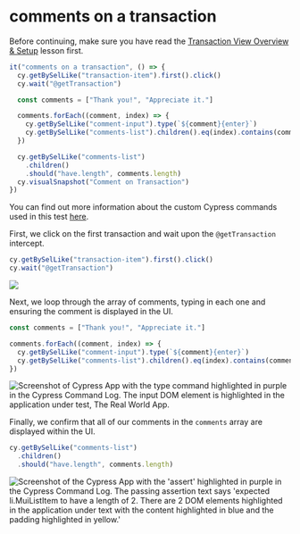 # comments on a transaction

Before continuing, make sure you have read the [Transaction View Overview & Setup](/real-world-examples/transaction-view-overview-and-setup) lesson first.

```js
it("comments on a transaction", () => {
  cy.getBySelLike("transaction-item").first().click()
  cy.wait("@getTransaction")

  const comments = ["Thank you!", "Appreciate it."]

  comments.forEach((comment, index) => {
    cy.getBySelLike("comment-input").type(`${comment}{enter}`)
    cy.getBySelLike("comments-list").children().eq(index).contains(comment)
  })

  cy.getBySelLike("comments-list")
    .children()
    .should("have.length", comments.length)
  cy.visualSnapshot("Comment on Transaction")
})
```

You can find out more information about the custom Cypress commands used in this test [here](/real-world-examples/custom-cypress-commands).

First, we click on the first transaction and wait upon the `@getTransaction` intercept.

```js
cy.getBySelLike("transaction-item").first().click()
cy.wait("@getTransaction")
```

![](/images/real-world-examples/transaction-view/comments-on-a-transaction/Screen_Shot_2021-09-16_at_9.19.47_AM.png)

Next, we loop through the array of comments, typing in each one and ensuring the comment is displayed in the UI.

```js
const comments = ["Thank you!", "Appreciate it."]

comments.forEach((comment, index) => {
  cy.getBySelLike("comment-input").type(`${comment}{enter}`)
  cy.getBySelLike("comments-list").children().eq(index).contains(comment)
})
```

![Screenshot of Cypress App with the type command highlighted in purple in the Cypress Command Log. The input DOM element is highlighted in the application under test, The Real World App.](/images/real-world-examples/transaction-view/comments-on-a-transaction/Screen_Shot_2021-09-16_at_9.20.21_AM.png)

Finally, we confirm that all of our comments in the `comments` array are displayed within the UI.

```js
cy.getBySelLike("comments-list")
  .children()
  .should("have.length", comments.length)
```

![Screenshot of the Cypress App with the 'assert' highlighted in purple in the Cypress Command Log. The passing assertion text says 'expected li.MuiListItem to have a length of 2. There are 2 DOM elements highlighted in the application under text with the content highlighted in blue and the padding highlighted in yellow.'](/images/real-world-examples/transaction-view/comments-on-a-transaction/Screen_Shot_2021-09-16_at_9.21.02_AM.png)
